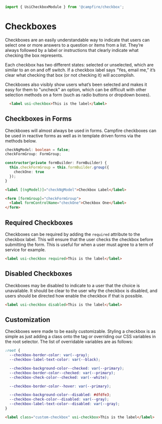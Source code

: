 ```ts
import { UsiCheckboxModule } from '@campfire/checkbox';
```

# Checkboxes
Checkboxes are an easily understandable way to indicate that users can select one or more answers to a question or items
from a list. They’re always followed by a label or instructions that clearly indicate what checking the box represents.

Each checkbox has two different states: selected or unselected, which are similar to an on and off switch. If a checkbox
label says “Yes, email me,” it’s clear what checking that box (or not checking it) will accomplish.

Checkboxes also visibly show users what’s been selected and makes it easy for them to "uncheck" an option, which can be
difficult with other selection methods on a form (such as radio buttons or dropdown boxes).

```html
  <label usi-checkbox>This is the label</label>
```

## Checkboxes in Forms
Checkboxes will almost always be used in forms. Campfire checkboxes can be used in reactive forms as well as in
template driven forms via the methods below.

```ts
checkNgModel: boolean = false;
checkFormGroup: FormGroup;

constructor(private formBuilder: FormBuilder) {
  this.checkFormGroup = this.formBuilder.group({
    checkOne: true
  });
}
```

```html
<label [(ngModel)]="checkNgModel">Checkbox Label</label>

<form [formGroup]="checkFormGroup">
  <label formControlName="checkOne">Checkbox One</label>
</form>
```

## Required Checkboxes
Checkboxes can be required by adding the `required` attribute to the checkbox label. This will ensure that the user checks
the checkbox before submitting the form. This is useful for when a user must agree to a term of service for example.

```html
<label usi-checkbox required>This is the label</label>
```

## Disabled Checkboxes
Checkboxes may be disabled to indicate to a user that the choice is unavailable. It should be clear to the user
why the checkbox is disabled, and users should be directed how enable the checkbox if that is possible.

```html
<label usi-checkbox disabled>This is the label</label>
```

## Customization
Checkboxes were made to be easily customizable. Styling a checkbox is as simple as just adding a class onto the tag or
overriding our CSS variables in the root selector. The list of overridable variables are as follows:

```css
:root {
  --checkbox-border-color: var(--gray);
  --checkbox-label-text-color: var(--black);

  --checkbox-background-color--checked: var(--primary);
  --checkbox-border-color--checked: var(--primary);
  --checkbox-check-color--checked: var(--white);

  --checkbox-border-color--hover: var(--primary);

  --checkbox-background-color--disabled: #dfdfe3;
  --checkbox-check-color--disabled: var(--gray);
  --checkbox-label-text-color--disabled: var(--gray);
}
```

```html
<label class="custom-checkbox" usi-checkbox>This is the label</label>
```
